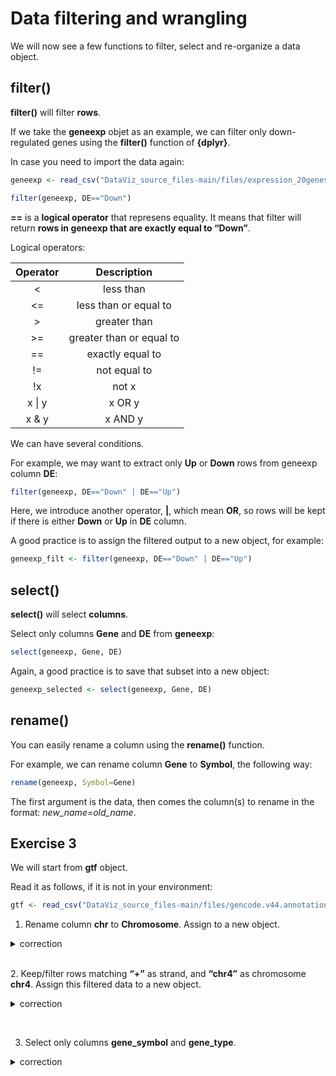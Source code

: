 # Data filtering and wrangling

We will now see a few functions to filter, select and re-organize a data object.

## filter()

**filter()** will filter **rows**.

If we take the **geneexp** objet as an example, we can filter only down-regulated genes using the **filter()** function of **{dplyr}**.

In case you need to import the data again:

```r
geneexp <- read_csv("DataViz_source_files-main/files/expression_20genes.csv")
```

```r
filter(geneexp, DE=="Down")
```

**==** is a **logical operator** that represens equality. It means that filter will return **rows in geneexp that are exactly equal to "Down"**.

Logical operators:

| Operator  | Description   |
|:--------: |:-------------:|
|     <     | less than    |
|     <=    | less than or equal to   |
|     >     | greater than  |
|     >=    | greater than or equal to|
|     ==    | exactly equal to   |
|     !=    | not equal to |
|    !x     | not x |
|    x \| y  | x OR y |
|    x & y  | x AND y |

We can have several conditions.

For example, we may want to extract only **Up** or **Down** rows from geneexp column **DE**:

```r
filter(geneexp, DE=="Down" | DE=="Up")
```

Here, we introduce another operator, **|**, which mean **OR**, so rows will be kept if there is either **Down** or **Up** in **DE** column.

A good practice is to assign the filtered output to a new object, for example:

```r
geneexp_filt <- filter(geneexp, DE=="Down" | DE=="Up")
```

## select()

**select()** will select **columns**.

Select only columns **Gene** and **DE** from **geneexp**:

```r
select(geneexp, Gene, DE)
```

Again, a good practice is to save that subset into a new object:

```r
geneexp_selected <- select(geneexp, Gene, DE)
```

## rename()

You can easily rename a column using the **rename()** function.

For example, we can rename column **Gene** to **Symbol**, the following way:

```r
rename(geneexp, Symbol=Gene)
```

The first argument is the data, then comes the column(s) to rename in the format: *new_name=old_name*.


## Exercise 3

We will start from **gtf** object.

Read it as follows, if it is not in your environment:

```r
gtf <- read_csv("DataViz_source_files-main/files/gencode.v44.annotation.csv")
```

1. Rename column **chr** to **Chromosome**. Assign to a new object.

<details>
<summary>
correction
</summary>

```r
gtf2 <- rename(gtf, chromosome=chr)
```

</details>

<br>
2. Keep/filter rows matching **"+"** as strand, and **"chr4"** as chromosome **chr4**. Assign this filtered data to a new object.

<details>
<summary>
correction
</summary>

```r
gtf3 <- filter(gtf2, strand=="+" & chromosome=="chr4")
```

</details>

<br>

3. Select only columns **gene_symbol** and **gene_type**.

<details>
<summary>
correction
</summary>

```r
gtf4 <- select(gtf3, gene_symbol, gene_type)
```

</details>

<br>

